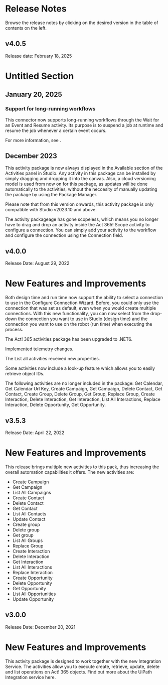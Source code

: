 ﻿# Release Notes

Browse the release notes by clicking on the desired version in the table of contents on
            the left.

## v4.0.5

Release date: February 18, 2025

# Untitled Section


## January 20, 2025




### Support for long-running workflows

This connector now supports long-running workflows through the Wait for an Event and
                Resume activity. Its purpose is to suspend a job at runtime and resume the job
            whenever a certain event occurs.

For more information, see .


## December 2023

This activity package is now always displayed in the Available section of the Activities panel in Studio. Any activity in this package can be installed by simply dragging and dropping it into the canvas. Also, a cloud versioning model is used from now on for this package, as updates will be done automatically to the activities, without the neccesity of manually updating the package by using the Package Manager.

Please note that from this version onwards, this activity package is only compatible with Studio v2023.10 and above.

The activity packageage has gone scopeless, which means you no longer have to drag and drop an activity inside the Act 365! Scope activity to configure a connection. You can simply add your activity to the workflow and configure the connection using the Connection field.


## v4.0.0

Release Date: August 29, 2022

# New Features and Improvements

Both design time and run time now support the ability to select a connection to use in the Configure Connection Wizard. Before, you could only use the connection that was set as default, even when you would create multiple connections. With this new functionality, you can now select from the drop-down the connection you want to use in Studio (design time) and the connection you want to use on the robot (run time) when executing the process.

The Act! 365 activities package has been upgraded to .NET6.

Implemented telemetry changes.

The List all activities received new properties.

Some activities now include a look-up feature which allows you to easily retrieve object IDs.

The following activities are no longer included in the package: Get Calendar, Get Calendar Url Key, Create Campaign, Get Campaign, Delete Contact, Get Contact, Create Group, Delete Group, Get Group, Replace Group, Create Interaction, Delete Interaction, Get Interaction, List All Interactions, Replace Interaction, Delete Opportunity, Get Opportunity.


## v3.5.3

Release Date: April 22, 2022

# New Features and Improvements

This release brings multiple new activities to this pack, thus increasing the overall automation capabilities it offers. The new activities are:

* Create Campaign
* Get Campaign
* List All Campaigns
* Create Contact
* Delete Contact
* Get Contact
* List All Contacts
* Update Contact
* Create group
* Delete group
* Get group
* List All Groups
* Replace Group
* Create Interaction
* Delete Interaction
* Get Interaction
* List All Interactions
* Replace Interaction
* Create Opportunity
* Delete Opportunity
* Get Opportunity
* List All Opportunities
* Update Opportunity


## v3.0.0

Release Date: December 20, 2021

# New Features and Improvements

This activity package is designed to work together with the new Integration Service. The activities allow you to execute create, retrieve, update, delete and list operations on Act! 365 objects. Find out more about the UiPath Integration service here.

